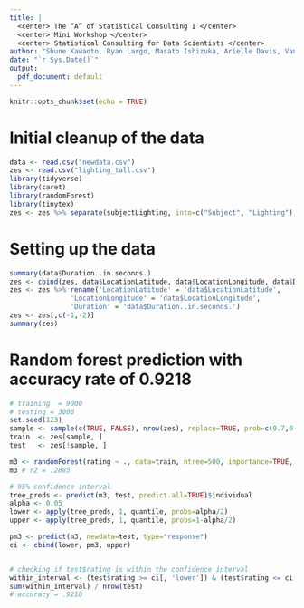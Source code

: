 ```yaml
---
title: |
  <center> The “A” of Statistical Consulting I </center>
  <center> Mini Workshop </center> 
  <center> Statistical Consulting for Data Scientists </center>
author: "Shune Kawaoto, Ryan Largo, Masato Ishizuka, Arielle Davis, Vanda Suklar, John Wu"
date: "`r Sys.Date()`"
output:
  pdf_document: default
---
```


```r
knitr::opts_chunk$set(echo = TRUE)
```

# Initial cleanup of the data
```r
data <- read.csv("newdata.csv")
zes <- read.csv("lighting_tall.csv")
library(tidyverse)
library(caret)
library(randomForest)
library(tinytex)
zes <- zes %>% separate(subjectLighting, into=c("Subject", "Lighting"), sep=1)
```


# Setting up the data
```r
summary(data$Duration..in.seconds.)
zes <- cbind(zes, data$LocationLatitude, data$LocationLongitude, data$Duration..in.seconds.)
zes <- zes %>% rename('LocationLatitude' = 'data$LocationLatitude',
               'LocationLongitude' = 'data$LocationLongitude',
               'Duration' = 'data$Duration..in.seconds.')
zes <- zes[,c(-1,-2)]
summary(zes)
```


# Random forest prediction with accuracy rate of 0.9218
```r
# training  = 9000
# testing = 3000
set.seed(123)
sample <- sample(c(TRUE, FALSE), nrow(zes), replace=TRUE, prob=c(0.7,0.3))
train  <- zes[sample, ]
test   <- zes[!sample, ]

m3 <- randomForest(rating ~ ., data=train, ntree=500, importance=TRUE, mtry=5, type="regression")
m3 # r2 = .2885

# 95% confidence interval
tree_preds <- predict(m3, test, predict.all=TRUE)$individual
alpha <- 0.05
lower <- apply(tree_preds, 1, quantile, probs=alpha/2)
upper <- apply(tree_preds, 1, quantile, probs=1-alpha/2)

pm3 <- predict(m3, newdata=test, type="response")
ci <- cbind(lower, pm3, upper)


# checking if test$rating is within the confidence interval
within_interval <- (test$rating >= ci[, 'lower']) & (test$rating <= ci[, 'upper'])
sum(within_interval) / nrow(test)
# accuracy = .9218

```

